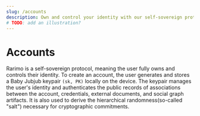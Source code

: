 ```yaml
---
slug: /accounts
description: Own and control your identity with our self-sovereign protocol.
# TODO: add an illustration?
---
```


# Accounts

Rarimo is a self-sovereign protocol, meaning the user fully owns and controls their identity. To create an account, the user generates and stores a Baby Jubjub keypair `(sk, PK)` locally on the device. The keypair manages the user's identity and authenticates the public records of associations between the account, credentials, external documents, and social graph artifacts. It is also used to derive the hierarchical randomness(so-called "salt") necessary for cryptographic commitments.

